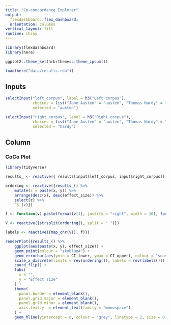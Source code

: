 ```yaml
---
title: "Co-concordance Explorer"
output: 
  flexdashboard::flex_dashboard:
  orientation: columns
vertical_layout: fill
runtime: shiny
---
```

  
```r
library(flexdashboard)
library(here)

ggplot2::theme_set(hrbrthemes::theme_ipsum())

load(here("data/results.rda"))
```

Inputs {.sidebar}
-----------------------------------------------------------------------
  
```r
selectInput("left_corpus", label = h3("Left corpus"), 
            choices = list("Jane Austen" = "austen", "Thomas Hardy" = "hardy", "D. H. Lawrence" = "lawrence"), 
            selected = "austen")
```

```r
selectInput("right_corpus", label = h3("Right corpus"), 
            choices = list("Jane Austen" = "austen", "Thomas Hardy" = "hardy", "D. H. Lawrence" = "lawrence"), 
            selected = "hardy")
```

Column {data-width=650}
-----------------------------------------------------------------------
  
### CoCo Plot
  
```r
library(tidyverse)

results_ <- reactive({ results[input$left_corpus, input$right_corpus][[1]][[1]] })

ordering <- reactive({results_() %>%
    mutate(z = paste(x, y)) %>%
    arrange(desc(x), desc(effect_size)) %>%
    select(z) %>%
    `$`(z)})

f <- function(v) paste(format(v[1], justify = "right", width = 10), format(v[2], justify = "left", width = 10))

V <- reactive({strsplit(ordering(), split = " ")})

labels <- reactive({map_chr(V(), f)})
```

```r
renderPlot({results_() %>%
    ggplot(aes(paste(x, y), effect_size)) +
    geom_point(colour = "skyblue4") +
    geom_errorbar(aes(ymin = CI_lower, ymax = CI_upper), colour = "seashell4") +
    scale_x_discrete(limits = rev(ordering()), labels = rev(labels())) +
    coord_flip() +
    labs(
      x = "",
      y = "Effect size"
    ) +
    theme(
      panel.border = element_blank(),
      panel.grid.major = element_blank(),
      panel.grid.minor = element_blank(),
      axis.text.y  = element_text(family = "monospace")
    ) +
    geom_hline(yintercept = 0, colour = "grey", linetype = 2, size = 0.5)})
```

